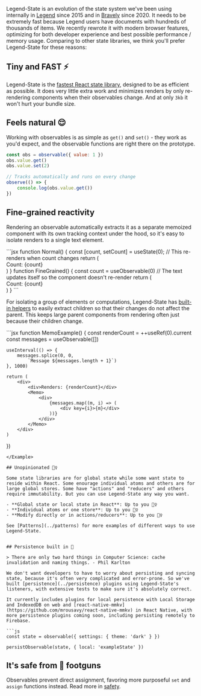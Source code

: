 Legend-State is an evolution of the state system we've been using internally in [Legend](https://www.legendapp.com) since 2015 and in [Bravely](https://www.bravely.io) since 2020. It needs to be extremely fast because Legend users have documents with hundreds of thousands of items. We recently rewrote it with modern browser features, optimizing for both developer experience and best possible performance / memory usage. Comparing to other state libraries, we think you'll prefer Legend-State for these reasons:


## Tiny and FAST ⚡️

Legend-State is the [fastest React state library](../fast), designed to be as efficient as possible. It does very little extra work and minimizes renders by only re-rendering components when their observables change. And at only `3kb` it won't hurt your bundle size.


## Feels natural 😌

Working with observables is as simple as `get()` and `set()` - they work as you'd expect, and the observable functions are right there on the prototype.

```jsx
const obs = observable({ value: 1 })
obs.value.get()
obs.value.set(2)

// Tracks automatically and runs on every change
observe(() => {
    console.log(obs.value.get())
})
```

## Fine-grained reactivity

Rendering an observable automatically extracts it as a separate memoized component with its own tracking context under the hood, so it's easy to isolate renders to a single text element.

<Example name="Primitive">
```jsx
function Normal() {
    const [count, setCount] = useState(0);
    // This re-renders when count changes
    return (
        <div>Count: {count}</div>
    )
}
function FineGrained() {
    const count = useObservable(0)
    // The text updates itself so the component doesn't re-render
    return (
        <div>Count: {count}</div>
    )
}
```
</Example>

For isolating a group of elements or computations, Legend-State has [built-in helpers](../fine-grained-reactivity) to easily extract children so that their changes do not affect the parent. This keeps large parent components from rendering often just because their children change.

<Example name="MemoArray">
```jsx
function MemoExample() {
    const renderCount = ++useRef(0).current
    const messages = useObservable([])

    useInterval(() => {
        messages.splice(0, 0,
            `Message ${messages.length + 1}`)
    }, 1000)

    return (
        <div>
            <div>Renders: {renderCount}</div>
            <Memo>
                <div>
                    {messages.map((m, i) => (
                        <div key={i}>{m}</div>
                    ))}
                </div>
            </Memo>
        </div>
    )
})
```
</Example>

## Unopinionated 🤷‍♀️

Some state libraries are for global state while some want state to reside within React. Some enourage individual atoms and others are for large global stores. Some have "actions" and "reducers" and others require immutability. But you can use Legend-State any way you want.

- **Global state or local state in React**: Up to you 🤷‍♀️
- **Individual atoms or one store**: Up to you 🤷‍♀️
- **Modify directly or in actions/reducers**: Up to you 🤷‍♀️

See [Patterns](../patterns) for more examples of different ways to use Legend-State.


## Persistence built in 💾

> There are only two hard things in Computer Science: cache invalidation and naming things. - Phil Karlton

We don't want developers to have to worry about persisting and syncing state, because it's often very complicated and error-prone. So we've built [persistence](../persistence) plugins using Legend-State's listeners, with extensive tests to make sure it's absolutely correct.

It currently includes plugins for local persistence with Local Storage and IndexedDB on web and [react-native-mmkv](https://github.com/mrousavy/react-native-mmkv) in React Native, with more persistence plugins coming soon, including persisting remotely to Firebase.

```js
const state = observable({ settings: { theme: 'dark' } })

persistObservable(state, { local: 'exampleState' })
```


## It's safe from 🔫 footguns

Observables prevent direct assignment, favoring more purposeful `set` and `assign` functions instead. Read more in [safety](../observable#safety).
